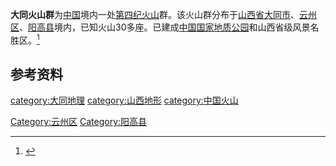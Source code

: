 '''大同火山群'''为[[中国|中国]]境内一处[[第四纪|第四纪]][[火山|火山]]群。该火山群分布于[[山西省|山西省]][[大同市|大同市]]、[[云州区|云州区]]、[[阳高县|阳高县]]境内，已知火山30多座。已建成[[中国国家地质公园|中国国家地质公园]]和山西省级风景名胜区。<ref>{{Cite web |url=http://www.nhyz.org/yxx/xqbk/dlzd/chinazd/zj04_1.htm |title=中国地理百科 |access-date=2010-09-03 |archive-date=2006-01-11 |archive-url=https://web.archive.org/web/20060111164144/http://www.nhyz.org/yxx/xqbk/dlzd/chinazd/zj04_1.htm |dead-url=yes }}</ref>

==参考资料==
{{reflist}}

{{Volcanoes of China}}
{{中国国家地质公园}}

[[category:大同地理|category:大同地理]]
[[category:山西地形|category:山西地形]]
[[category:中国火山|category:中国火山]]
[[Category:云州区|Category:云州区]]
[[Category:阳高县|Category:阳高县]]